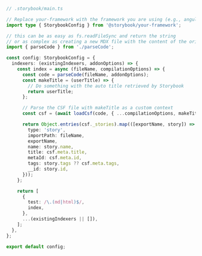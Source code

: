 ```ts
// .storybook/main.ts

// Replace your-framework with the framework you are using (e.g., angular, react-webpack5, vue3-webpack5)
import type { StorybookConfig } from '@storybook/your-framework';

// this can be as easy as fs.readFileSync and return the string
// or as complex as creating a new MDX file with the content of the original file
import { parseCode } from './parseCode';

const config: StorybookConfig = {
  indexers: (existingIndexers, addonOptions) => {
    const index = async (fileName, compilationOptions) => {
      const code = parseCode(fileName, addonOptions);
      const makeTitle = (userTitle) => {
        // Do something with the auto title retrieved by Storybook
        return userTitle;
      };

      // Parse the CSF file with makeTitle as a custom context
      const csf = (await loadCsf(code, { ...compilationOptions, makeTitle, fileName })).parse();

      return Object.entries(csf._stories).map(([exportName, story]) => ({
        type: 'story',
        importPath: fileName,
        exportName,
        name: story.name,
        title: csf.meta.title,
        metaId: csf.meta.id,
        tags: story.tags ?? csf.meta.tags,
        __id: story.id,
      }));
    };

    return [
      {
        test: /\.(md|html)$/,
        index,
      },
      ...(existingIndexers || []),
    ];
  },
};

export default config;
```

